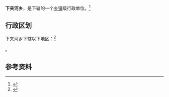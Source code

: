 {{中国乡级行政区|21/04/22/208/000}}

'''下夹河乡'''，是{{PRC admin/fullname|21/04/22/208/000|3}}下辖的一个[[乡镇|乡镇]]级行政单位。<ref>{{PRC admin/ref sgc|{{PRC admin/parent|21/04/22/208/000}}}}</ref>

== 行政区划 ==

下夹河乡下辖以下地区：<ref>{{PRC admin/ref sgc|21/04/22/208/000}}</ref>

{{PRC admin/children|21/04/22/208/000}}。

== 参考资料 ==

{{reflist}}

{{行政区划小作品}}
{{PRC admin/navcat|21/04/22/208/000}}
